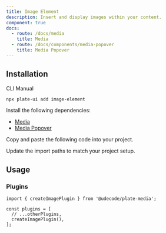 ```yaml
---
title: Image Element
description: Insert and display images within your content.
component: true
docs:
  - route: /docs/media
    title: Media
  - route: /docs/components/media-popover
    title: Media Popover
---
```


<ComponentPreview name="playground-demo" id="media" />

## Installation

<Tabs defaultValue="cli">

<TabsList>
<TabsTrigger value="cli">CLI</TabsTrigger>
<TabsTrigger value="manual">Manual</TabsTrigger>
</TabsList>
<TabsContent value="cli">

```bash
npx plate-ui add image-element
```

</TabsContent>

<TabsContent value="manual">

<Steps>

<Step>

Install the following dependencies:

- [Media](/docs/media)
- [Media Popover](/docs/components/media-popover)

</Step>

<Step>

Copy and paste the following code into your project.

</Step>

<ComponentSource name="image-element" />

<Step>

Update the import paths to match your project setup.

</Step>

</Steps>

</TabsContent>

</Tabs>

## Usage

### Plugins

```tsx
import { createImagePlugin } from '@udecode/plate-media';

const plugins = [
  // ...otherPlugins,
  createImagePlugin(),
];
```
